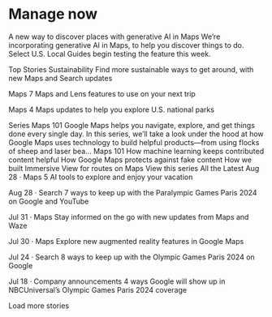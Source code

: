 # Manage now

A new way to discover places with generative AI in Maps
We’re incorporating generative AI in Maps, to help you discover things to do. Select U.S. Local Guides begin testing the feature this week.

Top Stories
Sustainability
Find more sustainable ways to get around, with new Maps and Search updates

Maps
7 Maps and Lens features to use on your next trip

Maps
4 Maps updates to help you explore U.S. national parks

Series
Maps 101
Google Maps helps you navigate, explore, and get things done every single day. In this series, we’ll take a look under the hood at how Google Maps uses technology to build helpful products—from using flocks of sheep and laser bea…
Maps 101
How machine learning keeps contributed content helpful
How Google Maps protects against fake content
How we built Immersive View for routes on Maps
View this series
All the Latest
Aug 28
·
Maps
5 AI tools to explore and enjoy your vacation

Aug 28
·
Search
7 ways to keep up with the Paralympic Games Paris 2024 on Google and YouTube

Jul 31
·
Maps
Stay informed on the go with new updates from Maps and Waze

Jul 30
·
Maps
Explore new augmented reality features in Google Maps

Jul 24
·
Search
8 ways to keep up with the Olympic Games Paris 2024 on Google

Jul 18
·
Company announcements
4 ways Google will show up in NBCUniversal’s Olympic Games Paris 2024 coverage

Load more stories